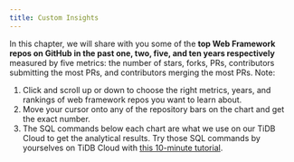 ```yaml
---
title: Custom Insights
---
```


In this chapter, we will share with you some of the **top Web Framework repos on GitHub in the past one, two, five, and ten years respectively** measured by five metrics: the number of stars, forks, PRs, contributors submitting the most PRs, and contributors merging the most PRs.
Note:
1. Click and scroll up or down to choose the right metrics, years, and rankings of web framework repos you want to learn about.
2. Move your cursor onto any of the repository bars on the chart and get the exact number.
3. The SQL commands below each chart are what we use on our TiDB Cloud to get the analytical results. Try those SQL commands by yourselves on TiDB Cloud with [this 10-minute tutorial](https://ossinsight.io/_/more/analyze-github-events-on-tidb-cloud-in-10-minutes).

<CommonChart repo='web_framework_repos' chart='histories' />
